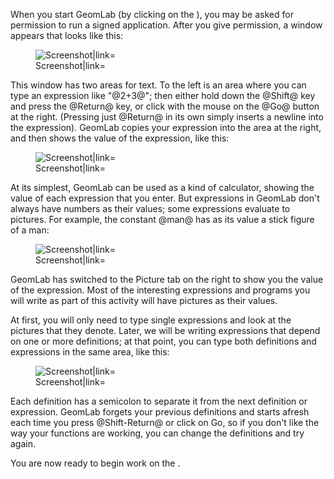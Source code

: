 <!--Getting started with GeomLab/start-->
When you start GeomLab (by clicking on the {{XLink|home|GeomLab|Big Green Arrow}}), you may be asked for permission to run a signed application. After you give permission, a window appears that looks like this:

[[Image:GeomLab-1.png|Screenshot|link=]]

This window has two areas for text. To the left
is an area where you can
type an expression like &quot;@2+3@&quot;; then either hold down the @Shift@ key and press the @Return@ key, or click with the mouse on the @Go@ button at the right. (Pressing just @Return@ in its own simply
inserts a newline into the expression).  GeomLab copies your expression into the area at the right, 
and then shows the value of the expression, like this:

[[Image:GeomLab-2.png|Screenshot|link=]]

At its simplest, GeomLab can be used as a kind of calculator, showing
the value of each expression that you enter. But expressions in
GeomLab don't always have numbers as their values; some expressions
evaluate to pictures. For example, the constant @man@ has as its value
a stick figure of a man:

[[Image:GeomLab-3.png|Screenshot|link=]]

GeomLab has switched to the Picture tab on the right to show you the value of the expression.
Most of the interesting expressions and programs you will write as
part of this activity will have pictures as their values.

At first, you will only need to type single expressions and look at the pictures that they denote.  Later, we will be writing expressions that depend on one or more definitions; at that point, you can type both definitions and expressions in the same area, like this:

[[Image:GeomLab-4.png|Screenshot|link=]]

Each definition has a semicolon to separate it from the next definition or expression.  GeomLab forgets your previous definitions and starts afresh each time you press @Shift-Return@ or click on Go, so if you don't like the way your functions are working, you can change the definitions and try again.

You are now ready to begin work on the {{XLink|worksheets|Worksheets for GeomLab|first worksheet}}.
